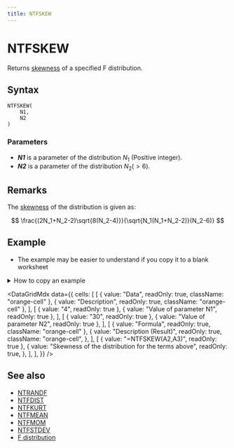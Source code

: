 ```yaml
---
title: NTFSKEW
---
```



# NTFSKEW

Returns [skewness](https://www.ntrand.com/glossary/#local_skewness) of a specified F distribution.

## Syntax

```excel
NTFSKEW(
    N1,
    N2
)
```

### Parameters

- **_N1_** is a parameter of the distribution $N_1$ (Positive integer).
- **_N2_** is a parameter of the distribution $N_2(>6)$.

## Remarks

The [skewness](https://www.ntrand.com/glossary/#local_skewness) of the distribution is given as:

$$
\frac{(2N_1+N_2-2)\sqrt{8(N_2-4)}}{\sqrt{N_1(N_1+N_2-2)}(N_2-6)}
$$

## Example

- The example may be easier to understand if you copy it to a blank worksheet

<details>
  <summary>How to copy an example</summary>

1.  Create a blank workbook or worksheet.
2.  Select the example in the Help topic.

    **Note**  Do not select the row or column headers.

    ![Selecting an example from Help](./../../assets/functions/HowToCopy.png)

    Selecting an example from Help

3.  Press CTRL+C.
4.  In the worksheet, select cell A1, and press CTRL+V.
5.  To switch between viewing the results and viewing the formulas that return the results, press CTRL+` (grave accent), or on the **Tools** menu, point to **Formula Auditing**, and then click **Formula Auditing Mode**.

</details>

<DataGridMdx
  data={{
    cells: [
      [
        { value: "Data", readOnly: true, className: "orange-cell" },
        { value: "Description", readOnly: true, className: "orange-cell" },
      ],
      [
        { value: "4", readOnly: true },
        { value: "Value of parameter N1", readOnly: true },
      ],
      [
        { value: "30", readOnly: true },
        { value: "Value of parameter N2", readOnly: true },
      ],
      [
        { value: "Formula", readOnly: true, className: "orange-cell" },
        {
          value: "Description (Result)",
          readOnly: true,
          className: "orange-cell",
        },
      ],
      [
        { value: "=NTFSKEW(A2,A3)", readOnly: true },
        {
          value: "Skewness of the distribution for the terms above",
          readOnly: true,
        },
      ],
    ],
  }}
/>

## See also

- [NTRANDF](https://www.ntrand.com/ntrandf/)
- [NTFDIST](https://www.ntrand.com/ntfdist/)
- [NTFKURT](https://www.ntrand.com/ntfkurt/)
- [NTFMEAN](https://www.ntrand.com/ntfmean/)
- [NTFMOM](https://www.ntrand.com/ntfmom/)
- [NTFSTDEV](https://www.ntrand.com/ntfstdev/)
- [F distribution](https://www.ntrand.com/f-distribution/)
